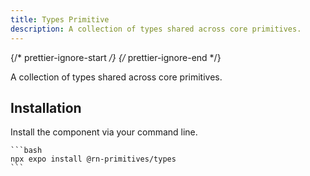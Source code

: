 ```yaml
---
title: Types Primitive
description: A collection of types shared across core primitives.
---
```


{/* prettier-ignore-start */}
{/* prettier-ignore-end */}


A collection of types shared across core primitives.

## Installation

  Install the component via your command line.

    ```bash
    npx expo install @rn-primitives/types
    ```